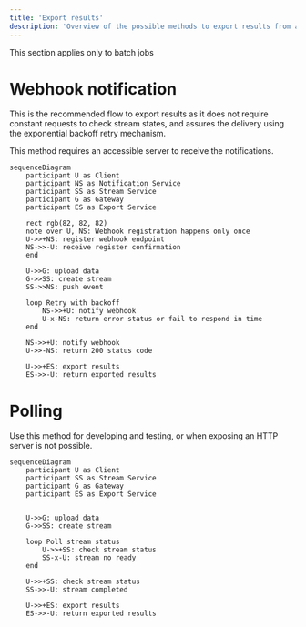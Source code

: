 ```yaml
---
title: 'Export results'
description: 'Overview of the possible methods to export results from a batch job'
---
```


<Note>This section applies only to batch jobs</Note>

# Webhook notification

This is the recommended flow to export results as it does not require constant requests to check stream states, and assures the delivery using the exponential backoff retry mechanism.

<Note>This method requires an accessible server to receive the notifications.</Note>

```mermaid
sequenceDiagram
    participant U as Client
    participant NS as Notification Service
    participant SS as Stream Service
    participant G as Gateway
    participant ES as Export Service

    rect rgb(82, 82, 82)
    note over U, NS: Webhook registration happens only once
    U->>+NS: register webhook endpoint
    NS->>-U: receive register confirmation
    end

    U->>G: upload data
    G->>SS: create stream
    SS->>NS: push event

    loop Retry with backoff
        NS->>+U: notify webhook
        U-x-NS: return error status or fail to respond in time
    end

    NS->>+U: notify webhook
    U->>-NS: return 200 status code

    U->>+ES: export results
    ES->>-U: return exported results
```

# Polling

Use this method for developing and testing, or when exposing an HTTP server is not possible.

```mermaid
sequenceDiagram
    participant U as Client
    participant SS as Stream Service
    participant G as Gateway
    participant ES as Export Service


    U->>G: upload data
    G->>SS: create stream

    loop Poll stream status
        U->>+SS: check stream status
        SS-x-U: stream no ready
    end

    U->>+SS: check stream status
    SS->>-U: stream completed

    U->>+ES: export results
    ES->>-U: return exported results

```
